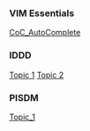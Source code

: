 === VIM Essentials ===
[[CoC_AutoComplete ]]

=== IDDD ===
[[Topic 1]] 
[[Topic 2]]


=== PISDM ===
[[Topic_1]]


